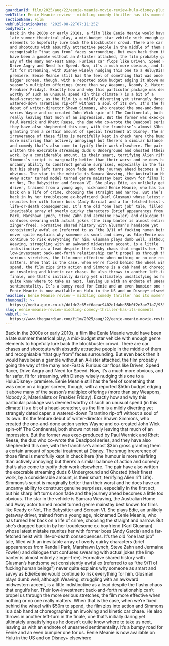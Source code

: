 ```yaml
---
guardianId: film/2025/aug/22/eenie-meanie-movie-review-hulu-disney-plus
webTitle: Eenie Meanie review – middling comedy thriller has its moments
sectionName: Film
webPublicationDate: '2025-08-22T07:11:25Z'
bodyText: >-
  Back in the 2000s or early 2010s, a film like Eenie Meanie would have been a
  late summer theatrical play, a mid-budget star vehicle with enough genre
  elements to hopefully lure back the blockbuster crowd. There are car chases
  and shootouts with absurdly attractive people in the middle of them and
  recognisable “that guy from” faces surrounding. But even back then it would
  have been a gamble without an A-lister attached, the film probably going the
  way of the many non-Fast &amp; Furious car flops like Driven, Speed Racer,
  Drive Angry and Need for Speed. Now, it’s a much more obvious, and far safer,
  fit for streaming, with Disney wisely nudging this one to a Hulu/Disney+
  premiere. Eenie Meanie still has the feel of something that was once on a
  bigger screen, though, with a reported $50m budget edging it above many of the
  season’s multiplex offerings (more than say Weapons, Nobody 2, Materialists or
  Freakier Friday). Exactly how and why this particular package was deemed
  worthy of such an unusual spend (in this climate!) is a bit of a
  head-scratcher, as the film is a mildly diverting yet strangely dated caper, a
  watered-down Tarantino rip-off without a soul of its own. It’s the feature
  debut of writer-director Shawn Simmons, who created the one-and-done action
  series Wayne and co-created John Wick spin-off The Continental, both shows not
  really leaving that much of an impression. But the former was exec-produced by
  Paul Wernick and Rhett Reese, the duo who co-wrote the Deadpool series, and
  they have also shepherded this one, with the franchise’s almost $3bn gross
  granting them a certain amount of special treatment at Disney. The smug
  irreverence of those films is mercifully kept in check here (the humour is
  more misfiring than actively annoying) but there’s a similar balance of action
  and comedy that’s also come to typify their work elsewhere. The pair have also
  written the execrable streaming duds 6 Underground and Ghosted (their finest
  work, by a considerable amount, is their smart, terrifying Alien riff Life).
  Simmons’s script is marginally better than their worst and he does have an
  uncanny ability to construct genuine surprises, especially in the first act,
  but his sharp left turns soon fade and the journey ahead becomes a little too
  obvious. The star in the vehicle is Samara Weaving, the Australian Home and
  Away actor turned model turned genre mainstay best known for films like Ready
  or Not, The Babysitter and Scream VI. She plays Edie, an unlikely getaway
  driver, trained from a young age, nicknamed Eenie Meanie, who has turned her
  back on a life of crime, choosing the straight and narrow. But she’s dragged
  back in by her troublesome ex-boyfriend (Karl Glusman) whose latest mistake
  reunites her with former boss (Andy Garcia) and a far-fetched heist with
  life-or-death consequences. It’s the old “one last job” tale, filled with an
  inevitable array of overly quirky characters (brief appearances from Randall
  Park, Marshawn Lynch, Steve Zahn and Jermaine Fowler) and dialogue that
  confuses swearing with actual jokes (the limp banter is almost entirely
  zinger-free). Formative shared history with Glusman’s handsome yet
  consistently awful ex (referred to as “the 9/11 of fucking human beings”)
  never quite explains why someone as smart and savvy as Edie/Eenie would
  continue to risk everything for him. Glusman plays dumb well, although
  Weaving, struggling with an awkward midwestern accent, is a little
  indistinctive as a lead despite the flashy chaos that engulfs her. Their
  low-investment back-and-forth relationship can’t propel us through the more
  serious stretches, the film more effective when nothing or no one really
  matters. When that is the case, when we’re fixed behind the wheel with $50m to
  spend, the film zips into action and Simmons is a dab hand at choreographing
  an involving and kinetic car chase. He also throws in another left-turn in the
  finale, one that’s initially daring yet ultimately unsatisfying as he doesn’t
  quite know where to take us next, leaving us with an endnote of unearned
  sentimentality. It’s a bumpy road for Eenie and an even bumpier one for us.
  Eenie Meanie is now available on Hulu in the US and on Disney+ elsewhere
headline: Eenie Meanie review – middling comedy thriller has its moments
thumbnail: >-
  https://media.guim.co.uk/dd1dc2c65cf6aeac9402e1dabd55b0f2e3ae71a7/933_0_2005_1606/500.jpg
slug: eenie-meanie-review-middling-comedy-thriller-has-its-moments
webUrl: >-
  https://www.theguardian.com/film/2025/aug/22/eenie-meanie-movie-review-hulu-disney-plus
---
```

Back in the 2000s or early 2010s, a film like Eenie Meanie would have been a late summer theatrical play, a mid-budget star vehicle with enough genre elements to hopefully lure back the blockbuster crowd. There are car chases and shootouts with absurdly attractive people in the middle of them and recognisable “that guy from” faces surrounding. But even back then it would have been a gamble without an A-lister attached, the film probably going the way of the many non-Fast &amp; Furious car flops like Driven, Speed Racer, Drive Angry and Need for Speed. Now, it’s a much more obvious, and far safer, fit for streaming, with Disney wisely nudging this one to a Hulu/Disney+ premiere. Eenie Meanie still has the feel of something that was once on a bigger screen, though, with a reported $50m budget edging it above many of the season’s multiplex offerings (more than say Weapons, Nobody 2, Materialists or Freakier Friday). Exactly how and why this particular package was deemed worthy of such an unusual spend (in this climate!) is a bit of a head-scratcher, as the film is a mildly diverting yet strangely dated caper, a watered-down Tarantino rip-off without a soul of its own. It’s the feature debut of writer-director Shawn Simmons, who created the one-and-done action series Wayne and co-created John Wick spin-off The Continental, both shows not really leaving that much of an impression. But the former was exec-produced by Paul Wernick and Rhett Reese, the duo who co-wrote the Deadpool series, and they have also shepherded this one, with the franchise’s almost $3bn gross granting them a certain amount of special treatment at Disney. The smug irreverence of those films is mercifully kept in check here (the humour is more misfiring than actively annoying) but there’s a similar balance of action and comedy that’s also come to typify their work elsewhere. The pair have also written the execrable streaming duds 6 Underground and Ghosted (their finest work, by a considerable amount, is their smart, terrifying Alien riff Life). Simmons’s script is marginally better than their worst and he does have an uncanny ability to construct genuine surprises, especially in the first act, but his sharp left turns soon fade and the journey ahead becomes a little too obvious. The star in the vehicle is Samara Weaving, the Australian Home and Away actor turned model turned genre mainstay best known for films like Ready or Not, The Babysitter and Scream VI. She plays Edie, an unlikely getaway driver, trained from a young age, nicknamed Eenie Meanie, who has turned her back on a life of crime, choosing the straight and narrow. But she’s dragged back in by her troublesome ex-boyfriend (Karl Glusman) whose latest mistake reunites her with former boss (Andy Garcia) and a far-fetched heist with life-or-death consequences. It’s the old “one last job” tale, filled with an inevitable array of overly quirky characters (brief appearances from Randall Park, Marshawn Lynch, Steve Zahn and Jermaine Fowler) and dialogue that confuses swearing with actual jokes (the limp banter is almost entirely zinger-free). Formative shared history with Glusman’s handsome yet consistently awful ex (referred to as “the 9/11 of fucking human beings”) never quite explains why someone as smart and savvy as Edie/Eenie would continue to risk everything for him. Glusman plays dumb well, although Weaving, struggling with an awkward midwestern accent, is a little indistinctive as a lead despite the flashy chaos that engulfs her. Their low-investment back-and-forth relationship can’t propel us through the more serious stretches, the film more effective when nothing or no one really matters. When that is the case, when we’re fixed behind the wheel with $50m to spend, the film zips into action and Simmons is a dab hand at choreographing an involving and kinetic car chase. He also throws in another left-turn in the finale, one that’s initially daring yet ultimately unsatisfying as he doesn’t quite know where to take us next, leaving us with an endnote of unearned sentimentality. It’s a bumpy road for Eenie and an even bumpier one for us. Eenie Meanie is now available on Hulu in the US and on Disney+ elsewhere
